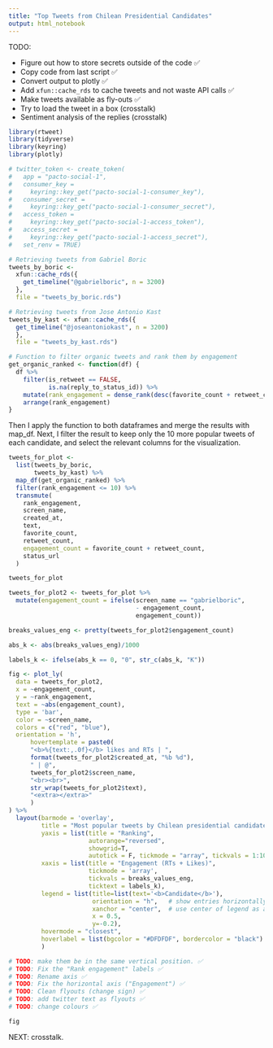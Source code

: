 ```yaml
---
title: "Top Tweets from Chilean Presidential Candidates"
output: html_notebook
---
```


TODO:

-   Figure out how to store secrets outside of the code ✅
-   Copy code from last script ✅
-   Convert output to plotly ✅
-   Add `xfun::cache_rds` to cache tweets and not waste API calls ✅
-   Make tweets available as fly-outs ✅
-   Try to load the tweet in a box (crosstalk)
-   Sentiment analysis of the replies (crosstalk)

```r
library(rtweet)
library(tidyverse)
library(keyring)
library(plotly)

# twitter_token <- create_token(
#   app = "pacto-social-1",
#   consumer_key = 
#     keyring::key_get("pacto-social-1-consumer_key"),
#   consumer_secret = 
#     keyring::key_get("pacto-social-1-consumer_secret"),
#   access_token = 
#     keyring::key_get("pacto-social-1-access_token"),
#   access_secret =
#     keyring::key_get("pacto-social-1-access_secret"),
#   set_renv = TRUE)
```

```r
# Retrieving tweets from Gabriel Boric
tweets_by_boric <-
  xfun::cache_rds({
    get_timeline("@gabrielboric", n = 3200)
  },
  file = "tweets_by_boric.rds")

# Retrieving tweets from Jose Antonio Kast
tweets_by_kast <- xfun::cache_rds({
  get_timeline("@joseantoniokast", n = 3200)
  },
  file = "tweets_by_kast.rds")
```

```r
# Function to filter organic tweets and rank them by engagement
get_organic_ranked <- function(df) {
  df %>%
    filter(is_retweet == FALSE,
           is.na(reply_to_status_id)) %>%
    mutate(rank_engagement = dense_rank(desc(favorite_count + retweet_count))) %>%
    arrange(rank_engagement)
}
```

Then I apply the function to both dataframes and merge the results with map_df. Next, I filter the result to keep only the 10 more popular tweets of each candidate, and select the relevant columns for the visualization.

```r
tweets_for_plot <-
  list(tweets_by_boric,
       tweets_by_kast) %>%
  map_df(get_organic_ranked) %>%
  filter(rank_engagement <= 10) %>%
  transmute(
    rank_engagement,
    screen_name,
    created_at,
    text,
    favorite_count,
    retweet_count,
    engagement_count = favorite_count + retweet_count,
    status_url
  )

tweets_for_plot
```

```r
tweets_for_plot2 <- tweets_for_plot %>% 
  mutate(engagement_count = ifelse(screen_name == "gabrielboric",
                                   - engagement_count,
                                   engagement_count))

breaks_values_eng <- pretty(tweets_for_plot2$engagement_count)

abs_k <- abs(breaks_values_eng)/1000

labels_k <- ifelse(abs_k == 0, "0", str_c(abs_k, "K"))
```

```r
fig <- plot_ly(
  data = tweets_for_plot2,
  x = ~engagement_count,
  y = ~rank_engagement,
  text = ~abs(engagement_count),
  type = 'bar',
  color = ~screen_name,
  colors = c("red", "blue"),
  orientation = 'h',
      hovertemplate = paste0(
      "<b>%{text:,.0f}</b> likes and RTs | ",
      format(tweets_for_plot2$created_at, "%b %d"),
      " | @",
      tweets_for_plot2$screen_name,
      "<br><br>",
      str_wrap(tweets_for_plot2$text),
      "<extra></extra>"
      )
) %>% 
  layout(barmode = 'overlay',
         title = "Most popular tweets by Chilean presidential candidates",
         yaxis = list(title = "Ranking",
                      autorange="reversed",
                      showgrid=T,
                      autotick = F, tickmode = "array", tickvals = 1:10),
         xaxis = list(title = "Engagement (RTs + Likes)",
                      tickmode = 'array',
                      tickvals = breaks_values_eng,
                      ticktext = labels_k),
         legend = list(title=list(text='<b>Candidate</b>'),
                       orientation = "h",   # show entries horizontally
                       xanchor = "center",  # use center of legend as anchor
                       x = 0.5,
                       y=-0.2),
         hovermode = "closest",
         hoverlabel = list(bgcolor = "#DFDFDF", bordercolor = "black")
         )

# TODO: make them be in the same vertical position. ✅
# TODO: Fix the "Rank engagement" labels ✅
# TODO: Rename axis ✅
# TODO: Fix the horizontal axis ("Engagement") ✅
# TODO: Clean flyouts (change sign) ✅
# TODO: add twitter text as flyouts ✅ 
# TODO: change colours ✅

fig
```

NEXT: crosstalk.
